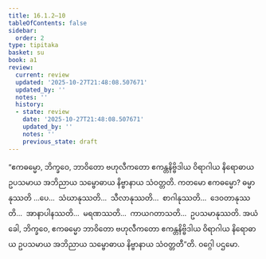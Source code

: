 ```yaml
---
title: 16.1.2–10
tableOfContents: false
sidebar:
  order: 2
type: tipitaka
basket: su
book: a1
review:
  current: review
  updated: '2025-10-27T21:48:08.507671'
  updated_by: ''
  notes: ''
  history:
  - state: review
    date: '2025-10-27T21:48:08.507671'
    updated_by: ''
    notes: ''
    previous_state: draft
---
```



<ReviewStatus review={frontmatter.review} showDetails={true} />

<HypothesisAnnotation frontmatter={frontmatter} />

<DynamicBreadcrumb />

<Division number="297" book="a1" e="ch" v="15" p="32">

<Paragraph number="384" book="a1">
“ဧကဓမ္မော, ဘိက္ခဝေ, ဘာဝိတော ဗဟုလီကတော ဧကန္တနိဗ္ဗိဒါယ ဝိရာဂါယ နိရောဓာယ ဥပသမာယ အဘိညာယ သမ္ဗောဓာယ နိဗ္ဗာနာယ သံဝတ္တတိ. ကတမော ဧကဓမ္မော? ဓမ္မာနုဿတိ …ပေ…  သံဃာနုဿတိ…  သီလာနုဿတိ…  စာဂါနုဿတိ…  ဒေဝတာနုဿတိ…  အာနာပါနဿတိ…  မရဏဿတိ…  ကာယဂတာသတိ…  ဥပသမာနုဿတိ. အယံ ခေါ, ဘိက္ခဝေ, ဧကဓမ္မော ဘာဝိတော ဗဟုလီကတော ဧကန္တနိဗ္ဗိဒါယ ဝိရာဂါယ နိရောဓာယ ဥပသမာယ အဘိညာယ သမ္ဗောဓာယ နိဗ္ဗာနာယ သံဝတ္တတီ”တိ.

</Paragraph>
</Division>

<Paragraph number="385" type="center" book="a1">
ဝဂ္ဂေါ ပဌမော.
</Paragraph>